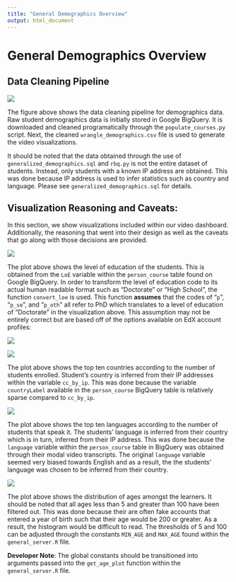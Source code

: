 ```yaml
---
title: "General Demographics Overview"
output: html_document
---
```


# General Demographics Overview

## Data Cleaning Pipeline

![](img/diagrams/demographics_pipeline.png)

The figure above shows the data cleaning pipeline for demographics data. Raw student demographics data is initially stored in Google BigQuery. It is downloaded and cleaned programatically through the `populate_courses.py` script. Next, the cleaned `wrangle_demographics.csv` file is used to generate the video visualizations.

It should be noted that the data obtained through the use of `generalized_demographics.sql` and `rbq.py` is not the entire dataset of students. Instead, only students with a known IP address are obtained. This was done because IP address is used to infer statistics such as country and language. Please see `generalized_demographics.sql` for details. 

## Visualization Reasoning and Caveats:

In this section, we show visualizations included within our video dashboard. Additionally, the reasoning that went into their design as well as the caveats that go along with those decisions are provided. 

![](img/visualizations/general_demographics/level_of_education.png)

The plot above shows the level of education of the students. This is obtained from the `LoE` variable within the `person_course` table found on Google BigQuery. In order to transform the level of education code to its actual human readable format such as "Doctorate" or "High School", the function `convert_loe` is used. This function **assumes** that the codes of "`p`", "`p_se`", and "`p_oth`" all refer to PhD which translates to a level of education of "Doctorate" in the visualization above. This assumption may not be entirely correct but are based off of the options available on EdX account profiles: 

![](img/diagrams/general_loe.png)

![](img/visualizations/general_demographics/countries.png)

The plot above shows the top ten countries according to the number of students enrolled. Student's country is inferred from their IP addresses within the variable `cc_by_ip`. This was done because the variable `countryLabel` available in the `person_course` BigQuery table is relatively sparse compared to `cc_by_ip`. 

![](img/visualizations/general_demographics/language.png)

The plot above shows the top ten languages according to the number of students that speak it. The students' language is inferred from their country which is in turn, inferred from their IP address. This was done because the `language` variable within the `person_course` table in BigQuery was obtained through their modal video transcripts. The original `language` variable seemed very biased towards English and as a result, the the students' language was chosen to be inferred from their country. 

![](img/visualizations/general_demographics/age.png)

The plot above shows the distribution of ages amongst the learners. It should be noted that all ages less than 5 and greater than 100 have been filtered out. This was done because their are often fake accounts that entered a year of birth such that their age would be 200 or greater. As a result, the histogram would be difficult to read. The thresholds of 5 and 100 can be adjusted through the constants `MIN_AGE` and `MAX_AGE` found within the `general_server.R` file. 

**Developer Note**: The global constants should be transitioned into arguments passed into the `get_age_plot` function within the `general_server.R` file. 